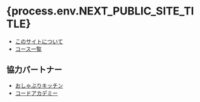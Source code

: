 # {process.env.NEXT_PUBLIC_SITE_TITLE}

- [このサイトについて](./about)
- [コース一覧](./chapters)

## 協力パートナー

- [おしゃぶりキッチン](https://oshaburikitchin.com)
- [コードアカデミー](https://www.code.ac.jp/)


